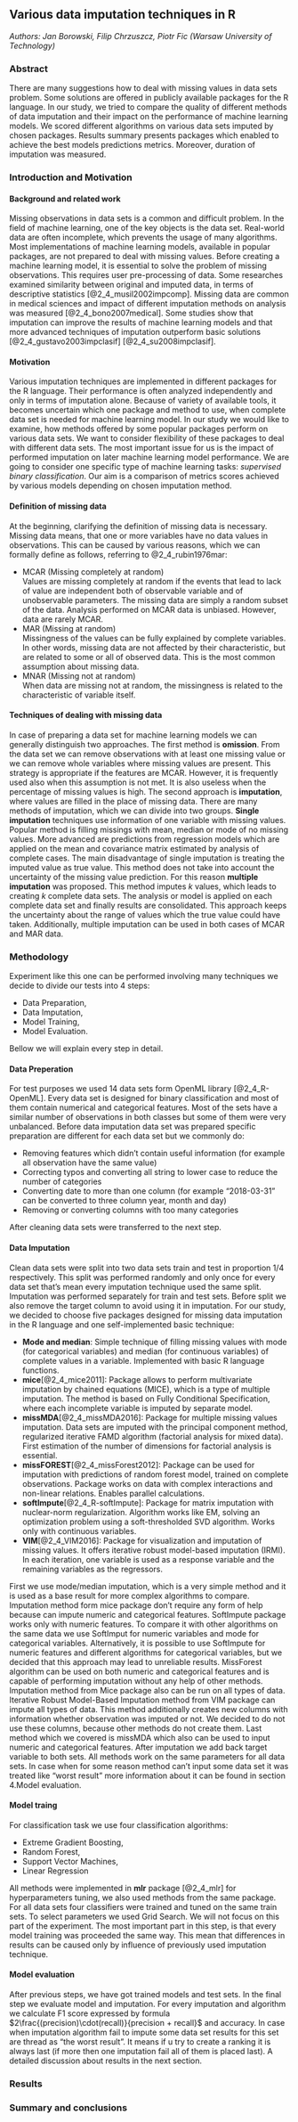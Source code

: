 ## Various data imputation techniques in R

*Authors: Jan Borowski, Filip Chrzuszcz, Piotr Fic  (Warsaw University of Technology)*

### Abstract

There are many suggestions how to deal with missing values in data sets problem. Some solutions are offered in publicly available packages for the R language. In our study, we tried to compare the quality of different methods of data imputation and their impact on the performance of machine learning models. We scored different algorithms on various data sets imputed by chosen packages. Results summary presents packages which enabled to achieve the best models predictions metrics. Moreover, duration of imputation was measured. 

### Introduction and Motivation

#### Background and related work

Missing observations in data sets is a common and difficult problem. In the field of machine learning, one of the key objects is the data set. Real-world data are often incomplete, which prevents the usage of many algorithms. Most implementations of machine learning models, available in popular packages, are not prepared to deal with missing values. Before creating a machine learning model, it is essential to solve the problem of missing observations. This requires user pre-processing of data. Some researches examined similarity between original and imputed data, in terms of descriptive statistics [@2_4_musil2002impcomp]. Missing data are common in medical sciences and impact of different imputation methods on analysis was measured [@2_4_bono2007medical]. Some studies show that imputation can improve the results of machine learning models and that more advanced techniques of imputation outperform basic solutions [@2_4_gustavo2003impclasif] [@2_4_su2008impclasif].    

#### Motivation

Various imputation techniques are implemented in different packages for the R language. Their performance is often analyzed independently and only in terms of imputation alone. Because of variety of available tools, it becomes uncertain which one package and method to use, when complete data set is needed for machine learning model. In our study we would like to examine, how methods offered by some popular packages perform on various data sets. We want to consider flexibility of these packages to deal with different data sets. The most important issue for us is the impact of performed imputation on later machine learning model performance. We are going to consider one specific type of machine learning tasks: *supervised binary classification*. Our aim is a comparison of metrics scores achieved by various models depending on chosen imputation method. 

#### Definition of missing data

At the beginning, clarifying the definition of missing data is necessary. Missing data means, that one or more variables have no data values in observations. This can be caused by various reasons, which we can formally define as follows, referring to @2_4_rubin1976mar:

- MCAR (Missing completely at random)\
Values are missing completely at random if the events that lead to lack of value are independent both of observable variable and of unobservable parameters. The missing data are simply a random subset of the data. Analysis performed on MCAR data is unbiased. However, data are rarely MCAR.
- MAR (Missing at random)\
Missingness of the values can be fully explained by complete variables. In other words, missing data are not affected by their characteristic, but are related to some or all of observed data. This is the most common assumption about missing data.
- MNAR (Missing not at random)\
When data are missing not at random, the missingness is related to the characteristic of variable itself.

#### Techniques of dealing with missing data

In case of preparing a data set for machine learning models we can generally distinguish two approaches. The first method is **omission**. From the data set we can remove observations with at least one missing value or we can remove whole variables where missing values are present. This strategy is appropriate if the features are MCAR. However, it is frequently used also when this assumption is not met. It is also useless when the percentage of missing values is high. The second approach is **imputation**, where values are filled in the place of missing data. There are many methods of imputation, which we can divide into two groups. **Single imputation** techniques use information of one variable with missing values. Popular method is filling missings with mean, median or mode of no missing values. More advanced are predictions from regression models which are applied on the mean and covariance matrix estimated by analysis of complete cases. The main disadvantage of single imputation is treating the imputed value as true value. This method does not take into account the uncertainty of the missing value prediction. For this reason **multiple imputation** was proposed. This method imputes *k* values, which leads to creating *k* complete data sets. The analysis or model is applied on each complete data set and finally results are consolidated. This approach keeps the uncertainty about the range of values which the true value could have taken. Additionally, multiple imputation can be used in both cases of MCAR and MAR data.

### Methodology
Experiment like this one can be performed involving many techniques we decide to divide our tests into 4 steps:

- Data Preparation,
- Data Imputation,
- Model Training,
- Model Evaluation.

Bellow we will explain every step in detail.

#### Data Preperation 
For test purposes we used 14 data sets form OpenML library [@2_4_R-OpenML]. Every data set is designed for binary classification and most of them contain numerical and categorical features. Most of the sets have a similar number of observations in both classes but some of them were very unbalanced. Before data imputation data set was prepared specific preparation are different for each data set but we commonly do:

- Removing features which didn't contain useful information (for example all observation have the same value)
- Correcting typos and converting all string to lower case to reduce the number of categories 
- Converting date to more than one column (for example "2018-03-31" can be converted to three column year, month and day)
- Removing or converting columns with too many categories

After cleaning data sets were transferred to the next step. 

#### Data Imputation
Clean data sets were split into two data sets train and test in proportion $1/4$ respectively. This split was performed randomly and only once for every data set that's mean every imputation technique used the same split. Imputation was performed separately for train and test sets. Before split we also remove the target column to avoid using it in imputation. For our study, we decided to choose five packages designed for missing data imputation in the R language and one self-implemented basic technique:

- **Mode and median**: Simple technique of filling missing values with mode (for categorical variables) and median (for continuous variables) of complete values in a variable. Implemented with basic R language functions.
- **mice**[@2_4_mice2011]: Package allows to perform multivariate imputation by chained equations (MICE), which is a type of multiple imputation. The method is based on Fully Conditional Specification, where each incomplete variable is imputed by separate model.
- **missMDA**[@2_4_missMDA2016]: Package for multiple missing values imputation. Data sets are imputed with the principal component method, regularized iterative FAMD algorithm (factorial analysis for mixed data). First estimation of the number of dimensions for factorial analysis is essential.
- **missFOREST**[@2_4_missForest2012]: Package can be used for imputation with predictions of random forest model, trained on complete observations. Package works on data with complex interactions and non-linear relations. Enables parallel calculations.
- **softImpute**[@2_4_R-softImpute]: Package for matrix imputation with nuclear-norm regularization.  Algorithm works like EM, solving an optimization problem using a soft-thresholded SVD algorithm.  Works only with continuous variables.
- **VIM**[@2_4_VIM2016]: Package for visualization and imputation of missing values. It offers iterative robust model-based imputation (IRMI). In each iteration, one variable is used as a response variable and the remaining variables as the regressors.


First we use mode/median imputation, which is a very simple method and it is used as a base result for more complex algorithms to compare.
Imputation method form mice package don't require any form of help because can impute numeric and categorical features.
SoftImpute package works only with numeric features. To compare it with other algorithms on the same data we use SoftImput for numeric variables and mode for categorical variables. Alternatively, it is possible to use SoftImpute for numeric features and different algorithms for categorical variables, but we decided that this approach may lead to unreliable results.
MissForest algorithm can be used on both numeric and categorical features and is capable of performing imputation without any help of other methods.
Imputation method from Mice package also can be run on all types of data.
Iterative Robust Model-Based Imputation method from VIM package can impute all types of data. This method additionally creates new columns with information whether observation was imputed or not. We decided to do not use these columns, because other methods do not create them.
Last method which we covered is missMDA which also can be used to input numeric and categorical features.
After imputation we add back target variable to both sets. All methods work on the same parameters for all data sets. In case when for some reason method can't input some data set it was treated like "worst result" more information about it can be found in section 4.Model evaluation.

#### Model traing 
For classification task we use four classification algorithms:

- Extreme Gradient Boosting, 
- Random Forest, 
- Support Vector Machines,
- Linear Regression 

All methods were implemented in **mlr** package [@2_4_mlr] for hyperparameters tuning, we also used methods from the same package. For all data sets four classifiers were trained and tuned on the same train sets. To select parameters we used Grid Search. We will not focus on this part of the experiment. The most important part in this step, is that every model training was proceeded the same way. This mean that differences in results can be caused only by influence of previously used imputation technique. 

#### Model evaluation 
After previous steps, we have got trained models and test sets. In the final step we evaluate model and imputation. For every imputation and algorithm we calculate F1 score expressed by formula $2\frac{(precision)\cdot(recall)}{precision + recall}$ and accuracy. In case when imputation algorithm fail to impute some data set results for this set are thread as "the worst result". It means if u try to create a ranking it is always last (if more then one imputation fail all of them is placed last). A detailed discussion about results in the next section.

### Results

### Summary and conclusions 
